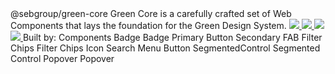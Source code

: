 

<Meta title="Green Design System" id="welcome"  />

<gds-theme>
    <gds-flex flex-direction="column" gap="4xl">
        <gds-card  border-radius="m" padding="l">
            <gds-flex 
                min-width="100%" 
                justify-content="center" 
                align-items="center" 
                flex-direction="column" 
                padding="l"
                gap="xl">
                <gds-icon-brand-green width="80" height="80"></gds-icon-brand-green>
                <gds-text tag="code" font-size="display-s">
                    <Version pack="@sebgroup/green-core" />
                </gds-text>
                <gds-text tag="code" font-size="display-s">@sebgroup/green-core</gds-text>
                <gds-text font-size="display-xs" text-align="center" text-wrap="balance">Green Core is a carefully crafted set of Web Components that lays the foundation for the Green Design System.</gds-text>
                <gds-flex gap="s"> 
                    <a target="_blank" href="https://github.com/seb-oss/green/blob/main/LICENSE">
                        <img src="https://img.shields.io/badge/license-Apache2.0-005FAC"/>
                    </a>
                    <a target="_blank" href="https://semver.org/">
                        <img src="https://img.shields.io/badge/semantic%20versioning-006D31"/>
                    </a>
                    <a target="_blank" href="https://nx.dev/">
                        <img src="https://img.shields.io/badge/maintained%20with-nx-006D31"/>
                    </a>
                    <a target="_blank" href="https://github.com/seb-oss/green/blob/main/CONTRIBUTING.md">
                        <img src="https://img.shields.io/badge/PRs-welcome-006D31"/>
                    </a>
                </gds-flex>
                <gds-flex gap="s">
                    <gds-text>Built by:</gds-text>
                    <gds-icon-brand-seb width="40" height="40"></gds-icon-brand-seb>
                </gds-flex>
            </gds-flex>
        </gds-card>
        <gds-divider opacity="0.2"></gds-divider>
        <gds-flex flex-direction="column" gap="s">
            <gds-text tag="h2">Components</gds-text>
            <gds-grid columns="3" gap="l">
                <Story path="../?path=/docs/docs-components-badge--docs" > 
                    <gds-card border="4xs/l2-border-primary" border-radius="s" overflow="hidden">
                        <gds-flex flex-direction="column">
                            <gds-flex align-items="center" justify-content="center" padding="l s" background="l2-background-primary/0.4" height="140px">
                                <gds-badge variant="notice">Badge</gds-badge>
                            </gds-flex>
                            <gds-divider padding="s" opacity="0.2"></gds-divider>
                            <gds-flex padding="s">
                                <gds-text tag="h5">Badge</gds-text>
                            </gds-flex>
                        </gds-flex>
                    </gds-card>
                </Story>
                <Story path="../?path=/docs/docs-components-badge--docs" > 
                    <gds-card border="4xs/l2-border-primary" border-radius="s" overflow="hidden">
                        <gds-flex flex-direction="column">
                            <gds-flex align-items="center" justify-content="center" padding="l s" background="l2-background-primary/0.4" height="140px">
                                <gds-button><gds-icon-credit-card slot="lead"></gds-icon-credit-card>Primary</gds-button>
                            </gds-flex>
                            <gds-divider padding="s" opacity="0.2"></gds-divider>
                            <gds-flex padding="s">
                                <gds-text tag="h5">Button</gds-text>
                            </gds-flex>
                        </gds-flex>
                    </gds-card>
                </Story>
                <Story path="../?path=/docs/docs-components-badge--docs" > 
                    <gds-card border="4xs/l2-border-primary" border-radius="s" overflow="hidden">
                        <gds-flex flex-direction="column">
                            <gds-flex align-items="center" justify-content="center" padding="l s" background="l2-background-primary/0.4" height="140px" position="relative">
                                <gds-fab variant="positive" inset="0" rank="secondary" position="relative">Secondary <gds-signal slot="trail"></gds-signal></gds-fab>
                            </gds-flex>
                            <gds-divider padding="s" opacity="0.2"></gds-divider>
                            <gds-flex padding="s">
                                <gds-text tag="h5">FAB</gds-text>
                            </gds-flex>
                        </gds-flex>
                    </gds-card>
                </Story>
                <Story path="../?path=/docs/docs-components-badge--docs" > 
                    <gds-card border="4xs/l2-border-primary" border-radius="s" overflow="hidden">
                        <gds-flex flex-direction="column">
                            <gds-flex align-items="center" justify-content="center" padding="l s" background="l2-background-primary/0.4" height="140px" position="relative" gap="s">
                                <gds-filter-chips
                                    value="chips, filter"
                                    label="Pick news channel" 
                                >
                                    <gds-filter-chip value="filter">Filter</gds-filter-chip>
                                    <gds-filter-chip value="chips">Chips</gds-filter-chip> 
                                </gds-filter-chips>
                            </gds-flex>
                            <gds-divider padding="s" opacity="0.2"></gds-divider>
                            <gds-flex padding="s">
                                <gds-text tag="h5">Filter Chips</gds-text>
                            </gds-flex>
                        </gds-flex>
                    </gds-card>
                </Story>
                <Story path="../?path=/docs/docs-components-badge--docs" > 
                    <gds-card border="4xs/l2-border-primary" border-radius="s" overflow="hidden">
                        <gds-flex flex-direction="column">
                            <gds-flex align-items="center" justify-content="center" padding="l s" background="l2-background-primary/0.4" height="140px" position="relative" gap="s">
                                <gds-icon-rocket width="42" height="42"></gds-icon-rocket>
                            </gds-flex>
                            <gds-divider padding="s" opacity="0.2"></gds-divider>
                            <gds-flex padding="s">
                                <gds-text tag="h5">Icon</gds-text>
                            </gds-flex>
                        </gds-flex>
                    </gds-card>
                </Story>
                <Story path="../?path=/docs/docs-components-badge--docs" > 
                    <gds-card border="4xs/l2-border-primary" border-radius="s" overflow="hidden">
                        <gds-flex flex-direction="column">
                            <gds-flex align-items="center" justify-content="center" padding="l s" background="l2-background-primary/0.4" height="140px" position="relative" gap="s">
                                <gds-menu-button><gds-icon-magnifying-glass slot="lead"></gds-icon-magnifying-glass>Search</gds-menu-button>
                            </gds-flex>
                            <gds-divider padding="s" opacity="0.2"></gds-divider>
                            <gds-flex padding="s">
                                <gds-text tag="h5">Menu Button</gds-text>
                            </gds-flex>
                        </gds-flex>
                    </gds-card>
                </Story>
                <Story path="../?path=/docs/docs-components-badge--docs" > 
                    <gds-card border="4xs/l2-border-primary" border-radius="s" overflow="hidden">
                        <gds-flex flex-direction="column">
                            <gds-flex align-items="center" justify-content="center" padding="l s" background="l2-background-primary/0.4" height="140px" position="relative" gap="s">
                            <gds-flex max-width="180px">
                            <gds-segmented-control size="small" value="1"><gds-segment value="1">Segmented</gds-segment><gds-segment value="2">Control</gds-segment></gds-segmented-control>
                            </gds-flex>
                            </gds-flex>
                            <gds-divider padding="s" opacity="0.2"></gds-divider>
                            <gds-flex padding="s">
                                <gds-text tag="h5">Segmented Control</gds-text>
                            </gds-flex>
                        </gds-flex>
                    </gds-card>
                </Story>
                <Story path="../?path=/docs/docs-components-badge--docs" > 
                    <gds-card border="4xs/l2-border-primary" border-radius="s" overflow="hidden">
                        <gds-flex flex-direction="column">
                            <gds-flex align-items="center" justify-content="center" padding="l s" background="l2-background-primary/0.4" height="140px" position="relative" gap="s">
                                <gds-popover><gds-button rank="secondary" slot="trigger">Popover <gds-icon-chevron-bottom slot="trail"></gds-icon-chevron-bottom></gds-button></gds-popover>
                            </gds-flex>
                            <gds-divider padding="s" opacity="0.2"></gds-divider>
                            <gds-flex padding="s">
                                <gds-text tag="h5">Popover</gds-text>
                            </gds-flex>
                        </gds-flex>
                    </gds-card>
                </Story>
            </gds-grid>
        </gds-flex>
    </gds-flex>
</gds-theme>